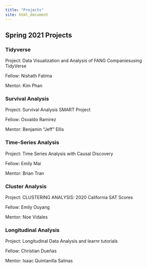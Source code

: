 ```yaml
---
title: "Projects"
site: html_document
---
```


## Spring 2021 Projects

### Tidyverse

Project: Data Visualization and Analysis of FANG Companiesusing TidyVerse

Fellow: Nishath Fatima

Mentor: Kim Phan


### Survival Analysis

Project: Survival Analysis SMART Project

Fellow: Osvaldo Ramirez

Mentor: Benjamin "Jeff" Ellis


### Time-Series Analysis

Project: Time Series Analysis with Causal Discovery

Fellow: Emily Mai

Mentor: Brian Tran


### Cluster Analysis

Project: CLUSTERING ANALYSIS: 2020 California SAT Scores

Fellow: Emily Ouyang

Mentor: Noe Vidales


### Longitudinal Analysis

Project: Longitudinal Data Analysis and learnr tutorials

Fellow: Christian Dueñas

Mentor: Isaac Quintanilla Salinas


